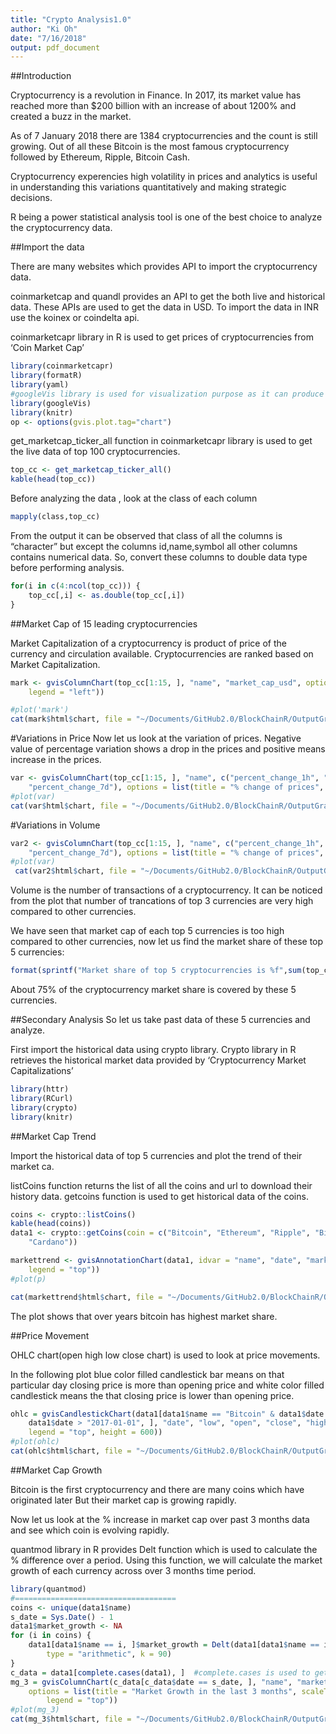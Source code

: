 ```yaml
---
title: "Crypto Analysis1.0"
author: "Ki Oh"
date: "7/16/2018"
output: pdf_document
---
```

##Introduction

Cryptocurrency is a revolution in Finance. In 2017, its market value has reached more than $200 billion with an increase of about 1200% and created a buzz in the market.

As of 7 January 2018 there are 1384 cryptocurrencies and the count is still growing. Out of all these Bitcoin is the most famous cryptocurrency followed by Ethereum, Ripple, Bitcoin Cash.

Cryptocurrency experencies high volatility in prices and analytics is useful in understanding this variations quantitatively and making strategic decisions.

R being a power statistical analysis tool is one of the best choice to analyze the cryptocurrency data.

##Import the data

There are many websites which provides API to import the cryptocurrency data.

coinmarketcap and quandl provides an API to get the both live and historical data. These APIs are used to get the data in USD. To import the data in INR use the koinex or coindelta api.

coinmarketcapr library in R is used to get prices of cryptocurrencies from ‘Coin Market Cap’
```r

library(coinmarketcapr)
library(formatR)
library(yaml)
#googleVis library is used for visualization purpose as it can produce interactive charts.
library(googleVis)
library(knitr)
op <- options(gvis.plot.tag="chart")
```

get_marketcap_ticker_all function in coinmarketcapr library is used to get the live data of top 100 cryptocurrencies.
```r
top_cc <- get_marketcap_ticker_all()
kable(head(top_cc))
```
Before analyzing the data , look at the class of each column
```r
mapply(class,top_cc)
```

From the output it can be observed that class of all the columns is “character” but except the columns id,name,symbol all other columns contains numerical data. So, convert these columns to double data type before performing analysis.
```r
for(i in c(4:ncol(top_cc))) {
    top_cc[,i] <- as.double(top_cc[,i])
}
```
##Market Cap of 15 leading cryptocurrencies

Market Capitalization of a cryptocurrency is product of price of the currency and circulation available. Cryptocurrencies are ranked based on Market Capitalization.
```r
mark <- gvisColumnChart(top_cc[1:15, ], "name", "market_cap_usd", options = list(title = "Market Cap Of Leading Cryptocurrencies", 
    legend = "left"))

#plot('mark')
cat(mark$html$chart, file = "~/Documents/GitHub2.0/BlockChainR/OutputGraphs/MarketCapOfTop.html") # this store a html with g1 graph.
```


#Variations in Price
Now let us look at the variation of prices.
Negative value of percentage variation shows a drop in the prices and positive means increase in the prices.
```r
var <- gvisColumnChart(top_cc[1:15, ], "name", c("percent_change_1h", "percent_change_24h", 
    "percent_change_7d"), options = list(title = "% change of prices", legend = "top"))
#plot(var)
cat(var$html$chart, file = "~/Documents/GitHub2.0/BlockChainR/OutputGraphs/PriceVariation.html") # this store a html with g1 graph.
```

#Variations in Volume
```r
var2 <- gvisColumnChart(top_cc[1:15, ], "name", c("percent_change_1h", "percent_change_24h", 
    "percent_change_7d"), options = list(title = "% change of prices", legend = "top"))
#plot(var)
 cat(var2$html$chart, file = "~/Documents/GitHub2.0/BlockChainR/OutputGraphs/VolumVariation.html") # this store a html with g1 graph.
```
Volume is the number of transactions of a cryptocurrency. It can be noticed from the plot that number of trancations of top 3 currencies are very high compared to other currencies.

We have seen that market cap of each top 5 currencies is too high compared to other currencies, now let us find the market share of these top 5 currencies:


```r
format(sprintf("Market share of top 5 cryptocurrencies is %f",sum(top_cc[1:5,"market_cap_usd"])/sum(top_cc$market_cap_usd)))
```
About 75% of the cryptocurrency market share is covered by these 5 currencies.

##Secondary Analysis
So let us take past data of these 5 currencies and analyze.

First import the historical data using crypto library. Crypto library in R retrieves the historical market data provided by ‘Cryptocurrency Market Capitalizations’
```r
library(httr)
library(RCurl)
library(crypto)
library(knitr)
```
##Market Cap Trend

Import the historical data of top 5 currencies and plot the trend of their market ca.

listCoins function returns the list of all the coins and url to download their history data.
getcoins function is used to get historical data of the coins.
```r
coins <- crypto::listCoins()
kable(head(coins))
data1 <- crypto::getCoins(coin = c("Bitcoin", "Ethereum", "Ripple", "Bitcoin Cash", 
    "Cardano"))
```


```r

markettrend <- gvisAnnotationChart(data1, idvar = "name", "date", "market", options = list(title = "Market Cap Trend", 
    legend = "top"))
#plot(p)

cat(markettrend$html$chart, file = "~/Documents/GitHub2.0/BlockChainR/OutputGraphs/marketcaptrend.html") # this store a html with g1 graph.
```
The plot shows that over years bitcoin has highest market share.

##Price Movement

OHLC chart(open high low close chart) is used to look at price movements.

In the following plot blue color filled candlestick bar means on that particular day closing price is more than opening price and white color filled candlestick means the that closing price is lower than opening price.
```r
ohlc = gvisCandlestickChart(data1[data1$name == "Bitcoin" & data1$date < "2017-01-31" & 
    data1$date > "2017-01-01", ], "date", "low", "open", "close", "high", options = list(title = "OHLC chart of Bitcoin in Jan 2017", 
    legend = "top", height = 600))
#plot(ohlc)
cat(ohlc$html$chart, file = "~/Documents/GitHub2.0/BlockChainR/OutputGraphs/OHLC.html") # this store a html with g1 graph.
```


##Market Cap Growth

Bitcoin is the first cryptocurrency and there are many coins which have originated later But their market cap is growing rapidly.

Now let us look at the % increase in market cap over past 3 months data and see which coin is evolving rapidly.

quantmod library in R provides Delt function which is used to calculate the % difference over a period. Using this function, we will calculate the market growth of each currency across over 3 months time period.
```r
library(quantmod)
#====================================
coins <- unique(data1$name)
s_date = Sys.Date() - 1
data1$market_growth <- NA
for (i in coins) {
    data1[data1$name == i, ]$market_growth = Delt(data1[data1$name == i, ]$market, 
        type = "arithmetic", k = 90)
}
c_data = data1[complete.cases(data1), ]  #complete.cases is used to get rwcords without NA
mg_3 = gvisColumnChart(c_data[c_data$date == s_date, ], "name", "market_growth", 
    options = list(title = "Market Growth in the last 3 months", scaleType = "allfixed", 
        legend = "top"))
#plot(mg_3)
cat(mg_3$html$chart, file = "~/Documents/GitHub2.0/BlockChainR/OutputGraphs/growth.html") # this store a html with g1 graph.

```